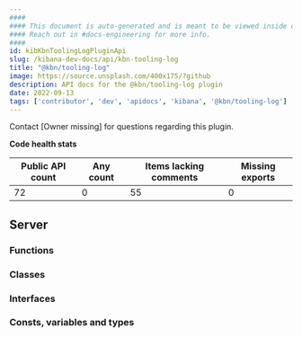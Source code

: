 ```yaml
---
####
#### This document is auto-generated and is meant to be viewed inside our experimental, new docs system.
#### Reach out in #docs-engineering for more info.
####
id: kibKbnToolingLogPluginApi
slug: /kibana-dev-docs/api/kbn-tooling-log
title: "@kbn/tooling-log"
image: https://source.unsplash.com/400x175/?github
description: API docs for the @kbn/tooling-log plugin
date: 2022-09-13
tags: ['contributor', 'dev', 'apidocs', 'kibana', '@kbn/tooling-log']
---
```




Contact [Owner missing] for questions regarding this plugin.

**Code health stats**

| Public API count  | Any count | Items lacking comments | Missing exports |
|-------------------|-----------|------------------------|-----------------|
| 72 | 0 | 55 | 0 |

## Server

### Functions
<DocDefinitionList data={kbnToolingLogObj.server.functions}/>

### Classes
<DocDefinitionList data={kbnToolingLogObj.server.classes}/>

### Interfaces
<DocDefinitionList data={kbnToolingLogObj.server.interfaces}/>

### Consts, variables and types
<DocDefinitionList data={kbnToolingLogObj.server.misc}/>

